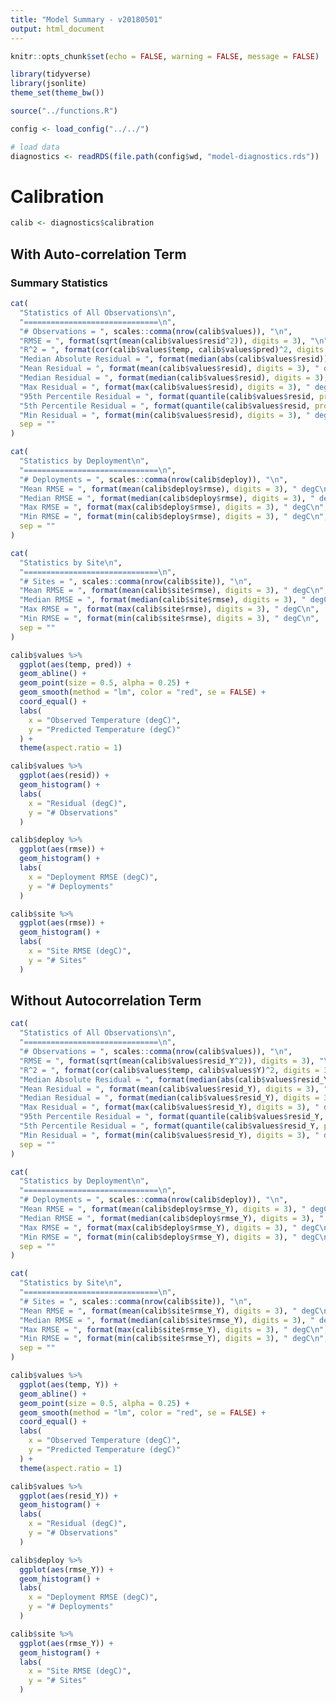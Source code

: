 ```yaml
---
title: "Model Summary - v20180501"
output: html_document
---
```


```r
knitr::opts_chunk$set(echo = FALSE, warning = FALSE, message = FALSE)

library(tidyverse)
library(jsonlite)
theme_set(theme_bw())

source("../functions.R")

config <- load_config("../../")

# load data
diagnostics <- readRDS(file.path(config$wd, "model-diagnostics.rds"))
```

# Calibration

```r
calib <- diagnostics$calibration
```

## With Auto-correlation Term

### Summary Statistics

```r
cat(
  "Statistics of All Observations\n",
  "==============================\n",
  "# Observations = ", scales::comma(nrow(calib$values)), "\n",
  "RMSE = ", format(sqrt(mean(calib$values$resid^2)), digits = 3), "\n",
  "R^2 = ", format(cor(calib$values$temp, calib$values$pred)^2, digits = 3), " degC\n",
  "Median Absolute Residual = ", format(median(abs(calib$values$resid)), digits = 3), " degC\n",
  "Mean Residual = ", format(mean(calib$values$resid), digits = 3), " degC\n",
  "Median Residual = ", format(median(calib$values$resid), digits = 3), " degC\n",
  "Max Residual = ", format(max(calib$values$resid), digits = 3), " degC\n",
  "95th Percentile Residual = ", format(quantile(calib$values$resid, probs = 0.95), digits = 3), " degC\n",
  "5th Percentile Residual = ", format(quantile(calib$values$resid, probs = 0.05), digits = 3), " degC\n",
  "Min Residual = ", format(min(calib$values$resid), digits = 3), " degC\n",
  sep = ""
)
```

```r
cat(
  "Statistics by Deployment\n",
  "==============================\n",
  "# Deployments = ", scales::comma(nrow(calib$deploy)), "\n",
  "Mean RMSE = ", format(mean(calib$deploy$rmse), digits = 3), " degC\n",
  "Median RMSE = ", format(median(calib$deploy$rmse), digits = 3), " degC\n",
  "Max RMSE = ", format(max(calib$deploy$rmse), digits = 3), " degC\n",
  "Min RMSE = ", format(min(calib$deploy$rmse), digits = 3), " degC\n",
  sep = ""
)
```

```r
cat(
  "Statistics by Site\n",
  "==============================\n",
  "# Sites = ", scales::comma(nrow(calib$site)), "\n",
  "Mean RMSE = ", format(mean(calib$site$rmse), digits = 3), " degC\n",
  "Median RMSE = ", format(median(calib$site$rmse), digits = 3), " degC\n",
  "Max RMSE = ", format(max(calib$site$rmse), digits = 3), " degC\n",
  "Min RMSE = ", format(min(calib$site$rmse), digits = 3), " degC\n",
  sep = ""
)
```


```r
calib$values %>%
  ggplot(aes(temp, pred)) +
  geom_abline() +
  geom_point(size = 0.5, alpha = 0.25) +
  geom_smooth(method = "lm", color = "red", se = FALSE) +
  coord_equal() +
  labs(
    x = "Observed Temperature (degC)",
    y = "Predicted Temperature (degC)"
  ) +
  theme(aspect.ratio = 1)
```


```r
calib$values %>%
  ggplot(aes(resid)) +
  geom_histogram() +
  labs(
    x = "Residual (degC)",
    y = "# Observations"
  )
```

```r
calib$deploy %>% 
  ggplot(aes(rmse)) +
  geom_histogram() +
  labs(
    x = "Deployment RMSE (degC)",
    y = "# Deployments"
  )
```


```r
calib$site %>% 
  ggplot(aes(rmse)) +
  geom_histogram() +
  labs(
    x = "Site RMSE (degC)",
    y = "# Sites"
  )
```

## Without Autocorrelation Term


```r
cat(
  "Statistics of All Observations\n",
  "==============================\n",
  "# Observations = ", scales::comma(nrow(calib$values)), "\n",
  "RMSE = ", format(sqrt(mean(calib$values$resid_Y^2)), digits = 3), "\n",
  "R^2 = ", format(cor(calib$values$temp, calib$values$Y)^2, digits = 3), " degC\n",
  "Median Absolute Residual = ", format(median(abs(calib$values$resid_Y)), digits = 3), " degC\n",
  "Mean Residual = ", format(mean(calib$values$resid_Y), digits = 3), " degC\n",
  "Median Residual = ", format(median(calib$values$resid_Y), digits = 3), " degC\n",
  "Max Residual = ", format(max(calib$values$resid_Y), digits = 3), " degC\n",
  "95th Percentile Residual = ", format(quantile(calib$values$resid_Y, probs = 0.95), digits = 3), " degC\n",
  "5th Percentile Residual = ", format(quantile(calib$values$resid_Y, probs = 0.05), digits = 3), " degC\n",
  "Min Residual = ", format(min(calib$values$resid_Y), digits = 3), " degC\n",
  sep = ""
)
```

```r
cat(
  "Statistics by Deployment\n",
  "==============================\n",
  "# Deployments = ", scales::comma(nrow(calib$deploy)), "\n",
  "Mean RMSE = ", format(mean(calib$deploy$rmse_Y), digits = 3), " degC\n",
  "Median RMSE = ", format(median(calib$deploy$rmse_Y), digits = 3), " degC\n",
  "Max RMSE = ", format(max(calib$deploy$rmse_Y), digits = 3), " degC\n",
  "Min RMSE = ", format(min(calib$deploy$rmse_Y), digits = 3), " degC\n",
  sep = ""
)
```

```r
cat(
  "Statistics by Site\n",
  "==============================\n",
  "# Sites = ", scales::comma(nrow(calib$site)), "\n",
  "Mean RMSE = ", format(mean(calib$site$rmse_Y), digits = 3), " degC\n",
  "Median RMSE = ", format(median(calib$site$rmse_Y), digits = 3), " degC\n",
  "Max RMSE = ", format(max(calib$site$rmse_Y), digits = 3), " degC\n",
  "Min RMSE = ", format(min(calib$site$rmse_Y), digits = 3), " degC\n",
  sep = ""
)
```


```r
calib$values %>%
  ggplot(aes(temp, Y)) +
  geom_abline() +
  geom_point(size = 0.5, alpha = 0.25) +
  geom_smooth(method = "lm", color = "red", se = FALSE) +
  coord_equal() +
  labs(
    x = "Observed Temperature (degC)",
    y = "Predicted Temperature (degC)"
  ) +
  theme(aspect.ratio = 1)
```


```r
calib$values %>%
  ggplot(aes(resid_Y)) +
  geom_histogram() +
  labs(
    x = "Residual (degC)",
    y = "# Observations"
  )
```

```r
calib$deploy %>% 
  ggplot(aes(rmse_Y)) +
  geom_histogram() +
  labs(
    x = "Deployment RMSE (degC)",
    y = "# Deployments"
  )
```

```r
calib$site %>% 
  ggplot(aes(rmse_Y)) +
  geom_histogram() +
  labs(
    x = "Site RMSE (degC)",
    y = "# Sites"
  )
```
